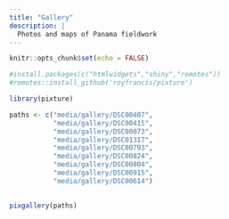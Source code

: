 ```yaml
---
title: "Gallery"
description: |
  Photos and maps of Panama fieldwork
---
```


```r
knitr::opts_chunk$set(echo = FALSE)
```

```r
#install.packages(c("htmlwidgets","shiny","remotes"))
#remotes::install_github('royfrancis/pixture')

library(pixture)

paths <- c("media/gallery/DSC00407", 
           "media/gallery/DSC00415",
           "media/gallery/DSC00073",
           "media/gallery/DSC01317",
           "media/gallery/DSC00793",
           "media/gallery/DSC00824",
           "media/gallery/DSC00804",
           "media/gallery/DSC00915",
           "media/gallery/DSC00614")
             

pixgallery(paths)
```